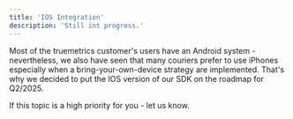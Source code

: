 ```yaml
---
title: 'IOS Integration'
description: 'Still int progress.'
---
```


Most of the truemetrics customer's users have an Android system - nevertheless, we also have seen that many couriers prefer to use iPhones especially when a bring-your-own-device strategy are implemented. That's why we decided to put the IOS version of our SDK on the roadmap for Q2/2025. 

If this topic is a high priority for you - let us know.
